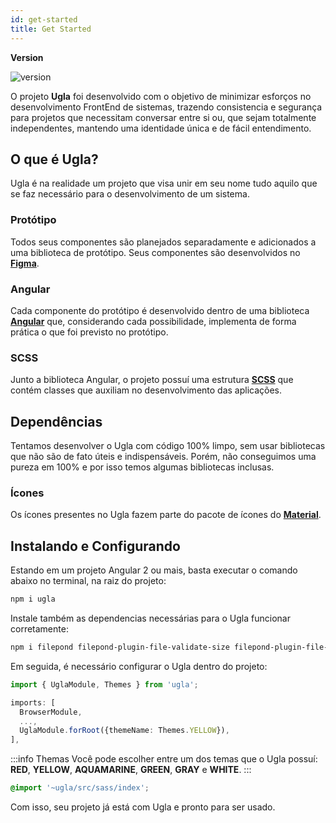 ```yaml
---
id: get-started
title: Get Started
---
```


**Version**

![version](https://img.shields.io/npm/v/ugla)

O projeto **Ugla** foi desenvolvido com o objetivo de minimizar esforços no desenvolvimento FrontEnd de sistemas, trazendo consistencia e segurança para projetos que necessitam conversar entre si ou, que sejam totalmente independentes, mantendo uma identidade única e de fácil entendimento.

## O que é Ugla?
Ugla é na realidade um projeto que visa unir em seu nome tudo aquilo que se faz necessário para o desenvolvimento de um sistema.

### Protótipo
Todos seus componentes são planejados separadamente e adicionados a uma biblioteca de protótipo. Seus componentes são desenvolvidos no [**Figma**](https://www.figma.com/).

### Angular
Cada componente do protótipo é desenvolvido dentro de uma biblioteca [**Angular**](https://angular.io/) que, considerando cada possibilidade, implementa de forma prática o que foi previsto no protótipo.

### SCSS
Junto a biblioteca Angular, o projeto possuí uma estrutura [**SCSS**](https://sass-lang.com/) que contém classes que auxiliam no desenvolvimento das aplicações.

## Dependências
Tentamos desenvolver o Ugla com código 100% limpo, sem usar bibliotecas que não são de fato úteis e indispensáveis. Porém, não conseguimos uma pureza em 100% e por isso temos algumas bibliotecas inclusas.

### Ícones
Os ícones presentes no Ugla fazem parte do pacote de ícones do [**Material**](https://material.io/resources/icons/?style=baseline).

## Instalando e Configurando
Estando em um projeto Angular 2 ou mais, basta executar o comando abaixo no terminal, na raiz do projeto:

```bash
npm i ugla
```

Instale também as dependencias necessárias para o Ugla funcionar corretamente:

```bash
npm i filepond filepond-plugin-file-validate-size filepond-plugin-file-validate-type filepond-plugin-image-crop filepond-plugin-image-exif-orientation filepond-plugin-image-preview filepond-plugin-image-resize filepond-plugin-image-transform js-datepicker ngx-filepond moment tooltip.js
```

Em seguida, é necessário configurar o Ugla dentro do projeto:

```jsx title="path/src/app/app.module.ts"
import { UglaModule, Themes } from 'ugla';
```

```typescript {4} title="path/src/app/app.module.ts"
imports: [
  BrowserModule,
  ...,
  UglaModule.forRoot({themeName: Themes.YELLOW}),
],
```

:::info Themas
Você pode escolher entre um dos temas que o Ugla possuí: **RED**, **YELLOW**, **AQUAMARINE**, **GREEN**, **GRAY** e **WHITE**.
:::

```scss title="path/style.scss"
@import '~ugla/src/sass/index';
```

Com isso, seu projeto já está com Ugla e pronto para ser usado.
